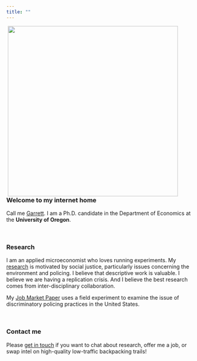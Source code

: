 ```yaml
---
title: ""
---
```


<img align="right" src="images/photos/profile_picture.jpeg" width = "450" HSPACE = "50">

### Welcome to my internet home

Call me [Garrett](bio.html). I am a Ph.D. candidate in the Department of Economics at the **University of Oregon**.

<br>

### Research

I am an applied microeconomist who loves running experiments. My [research](research.html) is motivated by social justice, particularly issues concerning the environment and policing. I believe that descriptive work is valuable. I believe we are having a replication crisis. And I believe the best research comes from inter-disciplinary collaboration.

My [Job Market Paper](papers/draft_officer_complaint_audit.pdf) uses a field experiment to examine the issue of discriminatory policing practices in the United States. 

<br>

### Contact me 

Please [get in touch](mailto:gos@uoregon.edu) if you want to chat about research, offer me a job, or swap intel on high-quality low-traffic backpacking trails!




